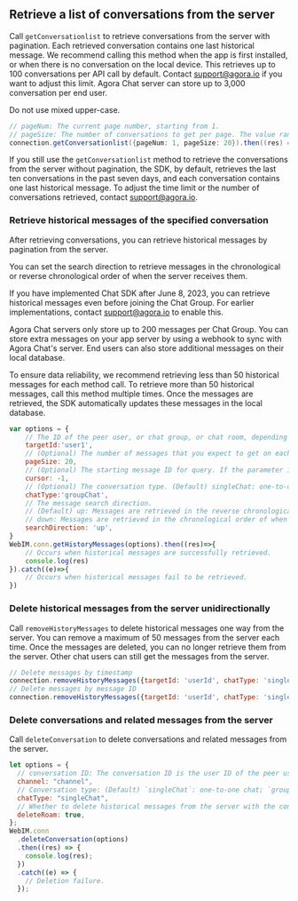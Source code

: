 <PlatformWrapper platform="web">

## Retrieve a list of conversations from the server

Call `getConversationlist` to retrieve conversations from the server with pagination. Each retrieved conversation contains one last historical message. We recommend calling this method when the app is first installed, or when there is no conversation on the local device. This retrieves up to 100 conversations per API call by default. Contact support@agora.io if you want to adjust this limit.
Agora Chat server can store up to 3,000 conversation per end user.

<div class="alert note">Do not use mixed upper-case.</div>

```java
// pageNum: The current page number, starting from 1.
// pageSize: The number of conversations to get per page. The value range is [1,20].
connection.getConversationlist({pageNum: 1, pageSize: 20}).then((res) => {})
```

If you still use the `getConversationlist` method to retrieve the conversations from the server without pagination, the SDK, by default, retrieves the last ten conversations in the past seven days, and each conversation contains one last historical message. To adjust the time limit or the number of conversations retrieved, contact [support@agora.io](mailto:support@agora.io).

### Retrieve historical messages of the specified conversation

After retrieving conversations, you can retrieve historical messages by pagination from the server.

You can set the search direction to retrieve messages in the chronological or reverse chronological order of when the server receives them.

If you have implemented Chat SDK after June 8, 2023, you can retrieve historical messages even before joining the Chat Group. For earlier implementations, contact [support@agora.io](mailto:support@agora.io) to enable this.

Agora Chat servers only store up to 200 messages per Chat Group. You can store extra messages on your app server by using a webhook to sync with Agora Chat's server. End users can also store additional messages on their local database.

To ensure data reliability, we recommend retrieving less than 50 historical messages for each method call. To retrieve more than 50 historical messages, call this method multiple times. Once the messages are retrieved, the SDK automatically updates these messages in the local database.

```javascript
var options = {
    // The ID of the peer user, or chat group, or chat room, depending on the chat type.
    targetId:'user1',
    // (Optional) The number of messages that you expect to get on each page. The value range is [1,50] and the default value is 20.
    pageSize: 20,
    // (Optional) The starting message ID for query. If the parameter is set as -1, an empty string, or null, the SDK retrieves messages from the latest one.
    cursor: -1,
    // (Optional) The conversation type. (Default) singleChat: one-to-one conversation; groupChat: group conversation; chatRoom: chat room conversation.
    chatType:'groupChat',
    // The message search direction.
    // (Default) up: Messages are retrieved in the reverse chronological order of when the server receives them;
    // down: Messages are retrieved in the chronological order of when the server receives them.
    searchDirection: 'up',
}
WebIM.conn.getHistoryMessages(options).then((res)=>{
    // Occurs when historical messages are successfully retrieved.
    console.log(res)
}).catch((e)=>{
    // Occurs when historical messages fail to be retrieved.
})
```

### Delete historical messages from the server unidirectionally

Call `removeHistoryMessages` to delete historical messages one way from the server. You can remove a maximum of 50 messages from the server each time. Once the messages are deleted, you can no longer retrieve them from the server. Other chat users can still get the messages from the server.

```javascript
// Delete messages by timestamp
connection.removeHistoryMessages({targetId: 'userId', chatType: 'singleChat', beforeTimeStamp: Date.now()})
// Delete messages by message ID
connection.removeHistoryMessages({targetId: 'userId', chatType: 'singleChat', messageIds: ['messageId']})
```

### Delete conversations and related messages from the server

Call `deleteConversation` to delete conversations and related messages from the server.

```javascript
let options = {
  // conversation ID: The conversation ID is the user ID of the peer user for one-to-one chat and the group ID for group chat.
  channel: "channel",
  // Conversation type: (Default) `singleChat`: one-to-one chat; `groupChat`: group chat.
  chatType: "singleChat",
  // Whether to delete historical messages from the server with the conversation.
  deleteRoam: true,
};
WebIM.conn
  .deleteConversation(options)
  .then((res) => {
    console.log(res);
  })
  .catch((e) => {
    // Deletion failure.
  });
```

</PlatformWrapper>